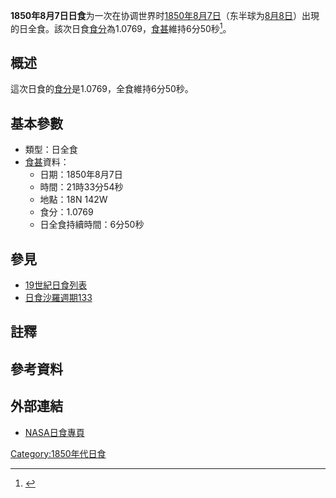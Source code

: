 {{Infobox Solar eclipse
| Year        = 1850
| Month       = 8
| Day         = 7
| Type        = 日全食
| Image       = SE1850Aug07T.gif
| Image size  = 200px
| Image intro = 1850年8月7日日全食路徑圖
  <!--   日食資料   -->
| Gamma       = 0.0215
| Mag         = 1.0769
| Saros       = [[日食沙羅週期133|133]]
| Saros total = 
| Saros seq   = 
  <!--     食甚     -->
| Duration    = 6分50秒
| Location    = 
| Coords      = 
| Width       = 249公里
  <!--   開始時間   -->
| Partial     = 
| Start type  = 
| Centre      = 
| Greatest    = 21:33:54
  <!--     倒數     -->
| hour        = 21
| minute      = 33
| second      = 54
| Duration_s  = 
}}
'''1850年8月7日日食'''为一次在协调世界时[[1850年|1850年]][[8月7日|8月7日]]（东半球为[[8月8日|8月8日]]）出現的日全食。該次日食[[食分|食分]]為1.0769，[[食甚|食甚]]維持6分50秒<ref name="nasa_catalog_list">{{cite web |url=http://eclipse.gsfc.nasa.gov/SEcat5/SE1801-1900.html |title=Catalog of Solar Eclipses: 1801 to 1900 |language=en |publisher=[[NASA|NASA]] |accessdate=2009-07-26 |archiveurl=https://web.archive.org/web/20150112204733/http://eclipse.gsfc.nasa.gov/SEcat5/SE1801-1900.html |archivedate=2015-01-12 |deadurl=no }}</ref>。

== 概述 ==
這次日食的[[食分|食分]]是1.0769，全食維持6分50秒。

== 基本參數 ==
{{NoteUTC}}
* 類型：日全食
*[[食甚|食甚]]資料：
** 日期：1850年8月7日
** 時間：21時33分54秒 
** 地點：18N 142W
** 食分：1.0769
** 日全食持續時間：6分50秒

== 參見 ==
{{日食主題}}
* [[19世紀日食列表|19世紀日食列表]]
* [[日食沙羅週期133|日食沙羅週期133]]

== 註釋 ==
{{NoteFoot}}

== 參考資料 ==
{{reflist}}

== 外部連結 ==
* [http://eclipse.gsfc.nasa.gov/solar.html NASA日食專頁]{{Wayback|url=http://eclipse.gsfc.nasa.gov/solar.html |date=20190108200537 }}{{en icon}}

{{日食}}

[[Category:1850年代日食|Category:1850年代日食]]


{{Eclipse-stub}}